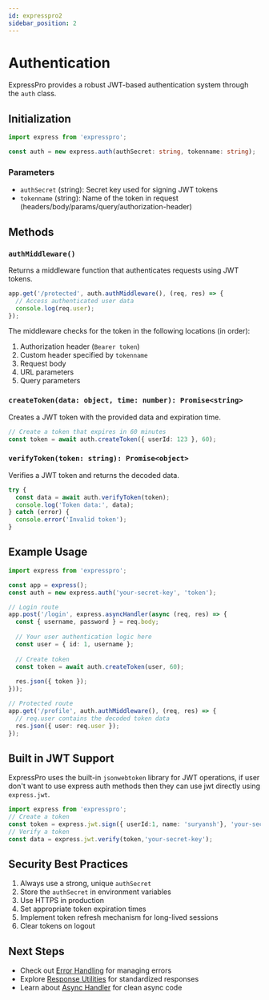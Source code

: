 ```yaml
---
id: expresspro2
sidebar_position: 2
---
```

# Authentication

ExpressPro provides a robust JWT-based authentication system through the `auth` class.

## Initialization

```typescript
import express from 'expresspro';

const auth = new express.auth(authSecret: string, tokenname: string);
```

### Parameters

- `authSecret` (string): Secret key used for signing JWT tokens
- `tokenname` (string): Name of the token in request (headers/body/params/query/authorization-header)

## Methods

### `authMiddleware()`

Returns a middleware function that authenticates requests using JWT tokens.

```typescript
app.get('/protected', auth.authMiddleware(), (req, res) => {
  // Access authenticated user data
  console.log(req.user);
});
```

The middleware checks for the token in the following locations (in order):
1. Authorization header (`Bearer token`)
2. Custom header specified by `tokenname`
3. Request body
4. URL parameters
5. Query parameters

### `createToken(data: object, time: number): Promise<string>`

Creates a JWT token with the provided data and expiration time.

```typescript
// Create a token that expires in 60 minutes
const token = await auth.createToken({ userId: 123 }, 60);
```

### `verifyToken(token: string): Promise<object>`

Verifies a JWT token and returns the decoded data.

```typescript
try {
  const data = await auth.verifyToken(token);
  console.log('Token data:', data);
} catch (error) {
  console.error('Invalid token');
}
```

## Example Usage

```typescript
import express from 'expresspro';

const app = express();
const auth = new express.auth('your-secret-key', 'token');

// Login route
app.post('/login', express.asyncHandler(async (req, res) => {
  const { username, password } = req.body;
  
  // Your user authentication logic here
  const user = { id: 1, username };
  
  // Create token
  const token = await auth.createToken(user, 60);
  
  res.json({ token });
}));

// Protected route
app.get('/profile', auth.authMiddleware(), (req, res) => {
  // req.user contains the decoded token data
  res.json({ user: req.user });
});
```

## Built in JWT Support

ExpressPro uses the built-in `jsonwebtoken` library for JWT operations, if user don't want to use express auth methods then they can use jwt directly using `express.jwt`.
```typescript
import express from 'expresspro';
// Create a token
const token = express.jwt.sign({ userId:1, name: 'suryansh'}, 'your-secret-key', { expiresIn: '100m' });ss
// Verify a token
const data = express.jwt.verify(token,'your-secret-key');
```
## Security Best Practices

1. Always use a strong, unique `authSecret`
2. Store the `authSecret` in environment variables
3. Use HTTPS in production
4. Set appropriate token expiration times
5. Implement token refresh mechanism for long-lived sessions
6. Clear tokens on logout 

## Next Steps

- Check out [Error Handling](./error-handling.md) for managing errors
- Explore [Response Utilities](./response-utilities.md) for standardized responses
- Learn about [Async Handler](./async-handler.md) for clean async code 
